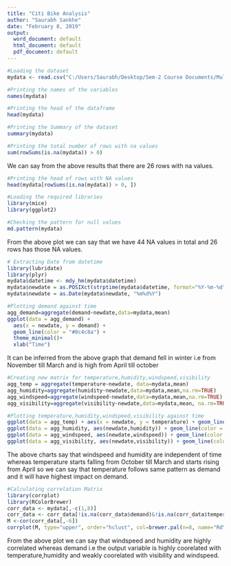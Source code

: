 ---
title: "Citi Bike Analysis"
author: "Saurabh Sankhe"
date: "February 8, 2019"
output:
  word_document: default
  html_document: default
  pdf_document: default
---

```{r}
#Loading the dataset
mydata <- read.csv("C:/Users/Saurabh/Desktop/Sem-2 Course Documents/Multivariate Analysis/station_72.csv")

#Printing the names of the variables
names(mydata)

#Printing the head of the dataframe
head(mydata)

#Printing the Summary of the dataset
summary(mydata)

#Printing the total number of rows with na values
sum(rowSums(is.na(mydata)) > 0)
```

We can say from the above results that there are 26 rows with na values.

```{r}
#Printing the head of rows with NA values
head(mydata[rowSums(is.na(mydata)) > 0, ])

#Loading the required libraries
library(mice)
library(ggplot2)

#Checking the pattern for null values
md.pattern(mydata)
```
From the above plot we can say that we have 44 NA values in total and 26 rows has those NA values.
```{r}
# Extracting Date from datetime
library(lubridate)
library(plyr)
mydata$datetime <- mdy_hm(mydata$datetime)
mydata$newdate = as.POSIXct(strptime(mydata$datetime, format="%Y-%m-%d"))
mydata$newdate = as.Date(mydata$newdate, "%m%d%Y")

```

```{r}
#Plotting demand against time
agg_demand=aggregate(demand~newdate,data=mydata,mean)
ggplot(data = agg_demand) +
  aes(x = newdate, y = demand) +
  geom_line(color = "#0c4c8a") +
  theme_minimal()+
  xlab("Time")
```

It can be inferred from the above graph that demand fell in winter i.e from November till March and is high from April till october

```{r}

#Creating new matrix for temperature,humidity,windspeed,visibility
agg_temp = aggregate(temperature~newdate, data=mydata,mean)
agg_humidity=aggregate(humidity~newdate,data=mydata,mean,na.rm=TRUE)
agg_windspeed=aggregate(windspeed~newdate,data=mydata,mean,na.rm=TRUE)
agg_visibility=aggregate(visibility~newdate,data=mydata,mean, na.rm=TRUE)

```

```{r}

#Plotting temperature,humidity,windspeed,visibility against time
ggplot(data = agg_temp) + aes(x = newdate, y = temperature) + geom_line(color = "#0c4c8a") + theme_minimal() + xlab("Time")
ggplot(data = agg_humidity, aes(newdate,humidity)) + geom_line(color = "#0c4c8a") + theme_minimal() + xlab("Time")
ggplot(data = agg_windspeed, aes(newdate,windspeed)) + geom_line(color = "#0c4c8a") + theme_minimal() + xlab("Time")
ggplot(data = agg_visibility, aes(newdate,visibility)) + geom_line(color = "#0c4c8a") + theme_minimal() + xlab("Time")


```
The above charts say that windspeed and humidity are independent of time whereas temperature starts falling from October till March and starts rising from April so we can say that temperature follows same pattern as demand and it will have highest impact on demand.  

```{r}
#Calculating correlation Matrix
library(corrplot)
library(RColorBrewer)
corr_data <- mydata[,-c(1,8)]
corr_data <- corr_data[!is.na(corr_data$demand)&!is.na(corr_data$temperature)&!is.na(corr_data$humidity)&!is.na(corr_data$windspeed)&!is.na(corr_data$visibility)&!is.na(corr_data$condition),]
M <-cor(corr_data[,-6])
corrplot(M, type="upper", order="hclust", col=brewer.pal(n=8, name="RdYlBu"))
```

From the above plot we can say that windspeed and humidity are highly correlated whereas demand i.e the output variable is highly coorelated with temperature,humidity and weakly coorelated with visibility and windspeed.




